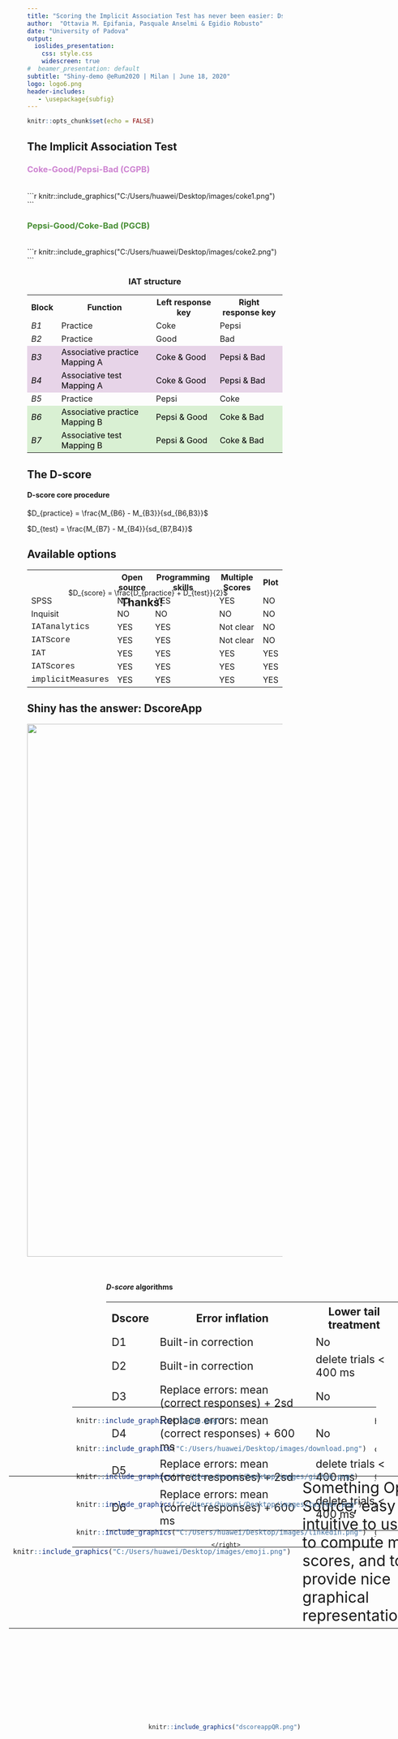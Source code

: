 ```yaml
---
title: "Scoring the Implicit Association Test has never been easier: DscoreApp"
author:  "Ottavia M. Epifania, Pasquale Anselmi & Egidio Robusto"
date: "University of Padova"
output:
  ioslides_presentation:
    css: style.css
    widescreen: true
#  beamer_presentation: default
subtitle: "Shiny-demo @eRum2020 | Milan | June 18, 2020"
logo: logo6.png
header-includes:
   - \usepackage{subfig}
---
```


```r
knitr::opts_chunk$set(echo = FALSE)

```




## The Implicit Association Test {.build .columns-2 .smaller}

<div  style="align="center;">
<h3 style="color:#cd82d1;"  font-weight: "bold"; text-align: center; > Coke-Good/Pepsi-Bad (CGPB)  </h3>
<br />

```r
knitr::include_graphics("C:/Users/huawei/Desktop/images/coke1.png")
```

<!-- the columns should break here -->


<h3 text-align: center; style="color:#498f36;" font-weight: "bold";> Pepsi-Good/Coke-Bad (PGCB) </h3>

<br />
```r
knitr::include_graphics("C:/Users/huawei/Desktop/images/coke2.png")
```

</div>




<div id="test1", style="align="center;">
<center>
<h3>IAT structure</h3>
<table style="width=840px">
<tr>
<th> Block</th>
<th> Function </th>
<th> Left response key </th>
<th> Right response key </th>
</tr>
<tr>
<td><em> B1 </em> </td>
<td>Practice</td>
<td>Coke</td>
<td>Pepsi</td>
</tr>
<tr>
<td><em> B2 </em></td>
<td>Practice</td>
<td>Good</td>
<td>Bad</td>
</tr>
<tr>
<td style="background-color: #e7d4e8; color: black;rm"><em> B3 </em></td>
<td style="background-color: #e7d4e8; color: black;">Associative practice Mapping A</td>
<td style="background-color: #e7d4e8; color: black;">Coke & Good</td>
<td style="background-color: #e7d4e8; color: black;">Pepsi & Bad </td>
</tr>
<tr>
<td style="background-color: #e7d4e8; color: black;"><em> B4 </em></td>
<td style="background-color: #e7d4e8; color: black;">Associative test Mapping A</td>
<td style="background-color: #e7d4e8; color: black;">Coke & Good</td>
<td style="background-color: #e7d4e8; color: black;">Pepsi & Bad </td>
</tr>
<tr>
<td><em> B5 </em></td>
<td>Practice</td>
<td>Pepsi</td>
<td>Coke</td>
</tr>
<tr>
<td style="background-color: #d9f0d3; color: black;"> <em> B6 </em></td>
<td style="background-color: #d9f0d3; color: black;">Associative practice Mapping B</td>
<td style="background-color: #d9f0d3; color: black;">Pepsi & Good</td>
<td style="background-color: #d9f0d3; color: black;">Coke & Bad</td>
</tr>
<tr>
<td style="background-color: #d9f0d3; color: black;"><em> B7 </em></td>
<td style="background-color: #d9f0d3; color: black;">Associative test Mapping B</td>
<td style="background-color: #d9f0d3; color: black;">Pepsi & Good</td>
<td style="background-color: #d9f0d3; color: black;">Coke & Bad</td>
</tr>
</table>
</center>
</div>


## The D-score {.build}
<div style="position: top:12%;">
<h4> D-score core procedure </h4>

$D_{practice} = \frac{M_{B6} - M_{B3}}{sd_{B6,B3}}$

$D_{test} = \frac{M_{B7} - M_{B4}}{sd_{B7,B4}}$
</div>

<div style="position: fixed; top:30%; right:35%">
$D_{score} = \frac{D_{practice} + D_{test}}{2}$
</div>

<div  style="position: fixed; bottom:22%;  left:40%;">
<h4> <em> D-score </em>algorithms </h4>

 <right>
                                 <table style= "font-size:16pt;">
                                 <tr>
                                 <th>Dscore</th>
                                 <th>Error inflation</th>
                                 <th>Lower tail treatment</th>
                                 </tr>
                                 <tr>
                                 <td>D1</td>
                                 <td>Built-in correction</td>
                                 <td>No</td>
                                 </tr>
                                 <tr>
                                 <td>D2</td>
                                 <td>Built-in correction</td>
                                 <td>delete trials &lt; 400 ms</td>
                                 </tr>
                                 <tr>
                                 <td>D3</td>
                                 <td>Replace errors: mean (correct responses) + 2sd</td>
                                 <td>No</td>
                                 </tr>
                                 <tr>
                                 <td>D4</td>
                                 <td>Replace errors: mean (correct responses) + 600 ms</td>
                                 <td>No</td>
                                 </tr>
                                 <tr>
                                 <td>D5</td>
                                 <td>Replace errors: mean (correct responses) + 2sd</td>
                                 <td>delete trials &lt; 400 ms</td>
                                 </tr>
                                 <tr>
                                 <td>D6</td>
                                 <td>Replace errors: mean (correct responses) + 600 ms</td>
                                 <td>delete trials &lt; 400 ms</td>
                                 </tr>
                                 </table>
                                 </right>
</div>

## Available options {.build}

<!-- <div> -->
<table> 
<tr>
<th> </th>
<th> Open source </th>
<th> Programming skills </th>
<th> Multiple Scores </th>
<th> Plot </th>
</tr>
<tr>
<td> SPSS </td>
<td> NO </td>
<td> YES </td>
<td> YES </td>
<td> NO </td>
</tr>
<tr>
<td> Inquisit </td>
<td> NO </td>
<td> NO </td>
<td> NO </td>
<td> NO </td>
</tr>
<tr>
<td style="font-family: Courier New,  Monospace;"> IATanalytics </td>
<td> YES </td>
<td> YES </td>
<td> Not clear </td>
<td> NO </td>
</tr>
<tr>
<td style="font-family: Courier New,  Monospace;"> IATScore </td>
<td> YES </td>
<td> YES </td>
<td> Not clear </td>
<td> NO </td>
</tr>
<tr>
<td style="font-family: Courier New,  Monospace;"> IAT </td>
<td> YES </td>
<td> YES </td>
<td> YES </td>
<td> YES </td>
</tr>
<tr>
<td style="font-family: Courier New,  Monospace;"> IATScores </td>
<td> YES </td>
<td> YES </td>
<td> YES </td>
<td> YES </td>
</tr>
<tr>
<td style="font-family: Courier New,  Monospace;"> implicitMeasures </td>
<td> YES </td>
<td> YES </td>
<td> YES </td>
<td> YES </td>
</tr>
</table>
<!-- </div> -->

<div style="position: fixed; bottom: 18%; left: 20%;">
<table style="width:900px; border:0;">
<tr>
<td style="width:15%; border:none;">
```r
knitr::include_graphics("C:/Users/huawei/Desktop/images/emoji.png")
```
</td>
<td style="text-align:left; border:none; font-size:30px"> Something Open Source, easy and intuitive to use, able to compute multiple scores, and to provide nice graphical representations </td>
</tr>
</table>
</div>


## Shiny has the answer: DscoreApp

<center>
<a href="http://fisppa.psy.unipd.it/DscoreApp/">
         <img src="app.png"
         width="1050">
      </a>
</center>

<!-- <iframe width="720" height="480" src="C:/Users/huawei/Desktop/images/zoom_0.mp4" type="video/mp4" align="middle" frameborder="0" allowfullscreen></iframe> -->

<!-- <iframe width="720" height="480" src="C:/Users/huawei/Desktop/images/DscoreDemo.mp4" type="video/mp4" align="middle" frameborder="0" allowfullscreen></iframe>  -->


## 

<h2 style="position: fixed; top:30%; left: 43%;">
Thanks!
</h2>

<div style="position: fixed; bottom: 22%; left: 33%;">
<table style="width:600px; border:0;">
<tr>
<td style="width:15%; border:none;">
```r
knitr::include_graphics("logo6.png")
```
</td>
<td style="text-align:left; border:none;"> http://fisppa.psy.unipd.it/DscoreApp/ </td>
</tr>
<tr>
<td style="border:none;"> 
```r
knitr::include_graphics("C:/Users/huawei/Desktop/images/download.png")
```
</td>
<td style="text-align:left; border:none;"> otta.epifania@gmail.com </td>
</tr>
<tr>
<td style="border:none;"> 
```r
knitr::include_graphics("C:/Users/huawei/Desktop/images/github.png")
```
</td>
<td style="text-align:left; border:none;"> <a href="https://github.com/OttaviaE"> @OttaviaE</a>  </td>
</tr>
<tr>
<td style="border:none;">
```r
knitr::include_graphics("C:/Users/huawei/Desktop/images/twitter.png")
```
</td>
<td style="text-align:left; border:none;"> <a href="https://twitter.com/ExeOttavia"> @ExeOttavia</a> </td>
</tr>
<tr>
<td style="border:none;">
```r
knitr::include_graphics("C:/Users/huawei/Desktop/images/linkedin.png")
```
</td>
<td style="text-align:left; border:none;"> <a href="https://www.linkedin.com/in/ottavia-epifania-612ba9b3/"> @OttaviaEpifania</a> </td>
</tr>
</table>
</div>

<div style="position: fixed; bottom: 13%; right: 20%;">
```r
knitr::include_graphics("dscoreappQR.png")
```
</div>